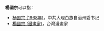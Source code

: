 '''楊國宗'''可以指：
* [[杨国宗_(1968年)|杨国宗 (1968年)]]，中共大理白族自治州委书记
* [[楊國宗_(漫畫家)|楊國宗 (漫畫家)]]，台灣漫畫家

{{disambig}}
